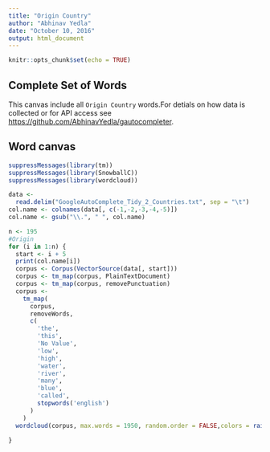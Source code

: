 ```yaml
---
title: "Origin Country"
author: "Abhinav Yedla"
date: "October 10, 2016"
output: html_document
---
```


```r
knitr::opts_chunk$set(echo = TRUE)
```

## Complete Set of Words

This canvas include all `Origin Country` words.For detials on how data is collected or for API access see <https://github.com/AbhinavYedla/gautocompleter>.

## Word canvas

```r
suppressMessages(library(tm))
suppressMessages(library(SnowballC))
suppressMessages(library(wordcloud))

data <-
  read.delim("GoogleAutoComplete_Tidy_2_Countries.txt", sep = "\t")
col.name <- colnames(data[, c(-1,-2,-3,-4,-5)])
col.name <- gsub("\\.", " ", col.name)

n <- 195
#Origin
for (i in 1:n) {
  start <- i + 5
  print(col.name[i])
  corpus <- Corpus(VectorSource(data[, start]))
  corpus <- tm_map(corpus, PlainTextDocument)
  corpus <- tm_map(corpus, removePunctuation)
  corpus <-
    tm_map(
      corpus,
      removeWords,
      c(
        'the',
        'this',
        'No Value',
        'low',
        'high',
        'water',
        'river',
        'many',
        'blue',
        'called',
        stopwords('english')
      )
    )
  wordcloud(corpus, max.words = 1950, random.order = FALSE,colors = rainbow(n = 20))
  
}
```